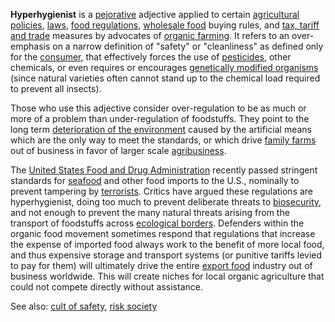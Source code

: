 '''Hyperhygienist''' is a [[pejorative]] adjective applied to certain [[agricultural policy|agricultural policies]], [[law]]s, [[food regulation]]s, [[wholesale food]] buying rules, and [[tax, tariff and trade]] measures by advocates of [[organic farming]]. It refers to an over-emphasis on a narrow definition of "safety" or "cleanliness" as defined only for the [[consumer]], that effectively forces the use of [[pesticide]]s, other chemicals, or even requires or encourages [[genetically modified organism]]s (since natural varieties often cannot stand up to the chemical load required to prevent all insects).

Those who use this adjective consider over-regulation to be as much or more of a problem than under-regulation of foodstuffs. They point to the long term [[deterioration of the environment]] caused by the artificial means which are the only way to meet the standards, or which drive [[family farm]]s out of business in favor of larger scale [[agribusiness]].

The [[United States Food and Drug Administration]] recently passed stringent standards for [[seafood]] and other food imports to the U.S., nominally to prevent tampering by [[terrorism|terrorists]]. Critics have argued these regulations are hyperhygienist, doing too much to prevent deliberate threats to [[biosecurity]], and not enough to prevent the many natural threats arising from the transport of foodstuffs across [[ecoregion|ecological borders]]. Defenders within the organic food movement sometimes respond that regulations that increase the expense of imported food always work to the benefit of more local food, and thus expensive storage and transport systems (or punitive tariffs levied to pay for them) will ultimately drive the entire [[export food]] industry out of business worldwide. This will create niches for local organic agriculture that could not compete directly without assistance.

See also:  [[cult of safety]], [[risk society]]